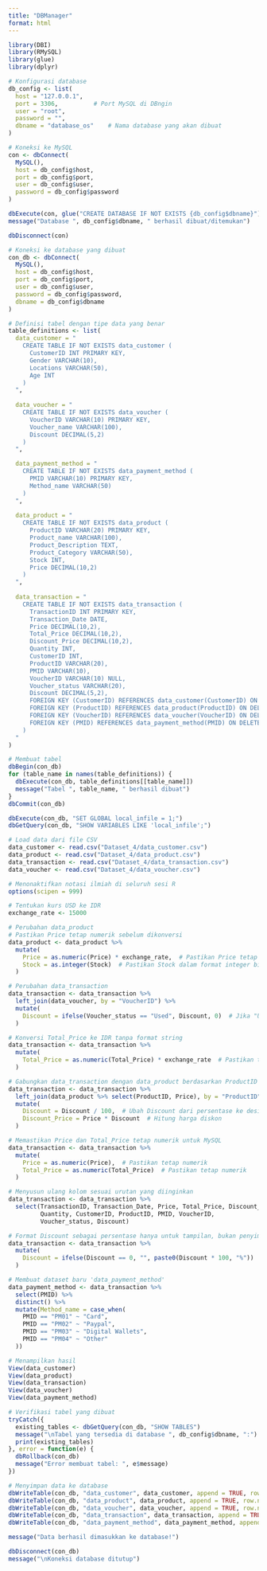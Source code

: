 ```yaml
---
title: "DBManager"
format: html
---
```


```r
library(DBI)
library(RMySQL)
library(glue)
library(dplyr)
```

```r
# Konfigurasi database
db_config <- list(
  host = "127.0.0.1",
  port = 3306,          # Port MySQL di DBngin
  user = "root",
  password = "",
  dbname = "database_os"    # Nama database yang akan dibuat
)
```

```r
# Koneksi ke MySQL
con <- dbConnect(
  MySQL(),
  host = db_config$host,
  port = db_config$port,
  user = db_config$user,
  password = db_config$password
)

dbExecute(con, glue("CREATE DATABASE IF NOT EXISTS {db_config$dbname}"))
message("Database ", db_config$dbname, " berhasil dibuat/ditemukan")

dbDisconnect(con)
```

```r
# Koneksi ke database yang dibuat
con_db <- dbConnect(
  MySQL(),
  host = db_config$host,
  port = db_config$port,
  user = db_config$user,
  password = db_config$password,
  dbname = db_config$dbname
)
```

```r
# Definisi tabel dengan tipe data yang benar
table_definitions <- list(
  data_customer = "
    CREATE TABLE IF NOT EXISTS data_customer (
      CustomerID INT PRIMARY KEY,
      Gender VARCHAR(10),
      Locations VARCHAR(50),
      Age INT
    )
  ",
  
  data_voucher = "
    CREATE TABLE IF NOT EXISTS data_voucher (
      VoucherID VARCHAR(10) PRIMARY KEY,
      Voucher_name VARCHAR(100),
      Discount DECIMAL(5,2)
    )
  ",

  data_payment_method = "
    CREATE TABLE IF NOT EXISTS data_payment_method (
      PMID VARCHAR(10) PRIMARY KEY,
      Method_name VARCHAR(50)
    )
  ",
  
  data_product = "
    CREATE TABLE IF NOT EXISTS data_product (
      ProductID VARCHAR(20) PRIMARY KEY,
      Product_name VARCHAR(100),
      Product_Description TEXT,
      Product_Category VARCHAR(50),
      Stock INT,
      Price DECIMAL(10,2)
    )
  ",
  
  data_transaction = "
    CREATE TABLE IF NOT EXISTS data_transaction (
      TransactionID INT PRIMARY KEY,
      Transaction_Date DATE,
      Price DECIMAL(10,2),
      Total_Price DECIMAL(10,2),
      Discount_Price DECIMAL(10,2),
      Quantity INT,
      CustomerID INT,
      ProductID VARCHAR(20),
      PMID VARCHAR(10),
      VoucherID VARCHAR(10) NULL,
      Voucher_status VARCHAR(20),
      Discount DECIMAL(5,2),
      FOREIGN KEY (CustomerID) REFERENCES data_customer(CustomerID) ON DELETE CASCADE ON UPDATE CASCADE,
      FOREIGN KEY (ProductID) REFERENCES data_product(ProductID) ON DELETE CASCADE ON UPDATE CASCADE,
      FOREIGN KEY (VoucherID) REFERENCES data_voucher(VoucherID) ON DELETE CASCADE ON UPDATE CASCADE,
      FOREIGN KEY (PMID) REFERENCES data_payment_method(PMID) ON DELETE CASCADE ON UPDATE CASCADE
    )
  "
)
```

```r
# Membuat tabel
dbBegin(con_db)
for (table_name in names(table_definitions)) {
  dbExecute(con_db, table_definitions[[table_name]])
  message("Tabel ", table_name, " berhasil dibuat")
}
dbCommit(con_db)
```

```r
dbExecute(con_db, "SET GLOBAL local_infile = 1;")
dbGetQuery(con_db, "SHOW VARIABLES LIKE 'local_infile';")
```

```r
# Load data dari file CSV
data_customer <- read.csv("Dataset_4/data_customer.csv")
data_product <- read.csv("Dataset_4/data_product.csv")
data_transaction <- read.csv("Dataset_4/data_transaction.csv")
data_voucher <- read.csv("Dataset_4/data_voucher.csv")

# Menonaktifkan notasi ilmiah di seluruh sesi R
options(scipen = 999)

# Tentukan kurs USD ke IDR
exchange_rate <- 15000

# Perubahan data_product
# Pastikan Price tetap numerik sebelum dikonversi
data_product <- data_product %>%
  mutate(
    Price = as.numeric(Price) * exchange_rate,  # Pastikan Price tetap numerik
    Stock = as.integer(Stock)  # Pastikan Stock dalam format integer biasa
  )

# Perubahan data_transaction
data_transaction <- data_transaction %>%
  left_join(data_voucher, by = "VoucherID") %>%
  mutate(
    Discount = ifelse(Voucher_status == "Used", Discount, 0)  # Jika "Used", ambil diskon, jika tidak, 0
  )

# Konversi Total_Price ke IDR tanpa format string
data_transaction <- data_transaction %>%
  mutate(
    Total_Price = as.numeric(Total_Price) * exchange_rate  # Pastikan tetap numerik
  )

# Gabungkan data_transaction dengan data_product berdasarkan ProductID
data_transaction <- data_transaction %>%
  left_join(data_product %>% select(ProductID, Price), by = "ProductID") %>%
  mutate(
    Discount = Discount / 100,  # Ubah Discount dari persentase ke desimal
    Discount_Price = Price * Discount  # Hitung harga diskon
  )

# Memastikan Price dan Total_Price tetap numerik untuk MySQL
data_transaction <- data_transaction %>%
  mutate(
    Price = as.numeric(Price),  # Pastikan tetap numerik
    Total_Price = as.numeric(Total_Price)  # Pastikan tetap numerik
  )

# Menyusun ulang kolom sesuai urutan yang diinginkan
data_transaction <- data_transaction %>%
  select(TransactionID, Transaction_Date, Price, Total_Price, Discount_Price, 
         Quantity, CustomerID, ProductID, PMID, VoucherID, 
         Voucher_status, Discount)

# Format Discount sebagai persentase hanya untuk tampilan, bukan penyimpanan
data_transaction <- data_transaction %>%
  mutate(
    Discount = ifelse(Discount == 0, "", paste0(Discount * 100, "%"))  # Hanya tambahkan "%" jika tidak 0
  )

# Membuat dataset baru 'data_payment_method'
data_payment_method <- data_transaction %>%
  select(PMID) %>%
  distinct() %>%
  mutate(Method_name = case_when(
    PMID == "PM01" ~ "Card",
    PMID == "PM02" ~ "Paypal",
    PMID == "PM03" ~ "Digital Wallets",
    PMID == "PM04" ~ "Other"
  ))

# Menampilkan hasil
View(data_customer)
View(data_product)
View(data_transaction)
View(data_voucher)
View(data_payment_method)
```

```r
# Verifikasi tabel yang dibuat
tryCatch({
  existing_tables <- dbGetQuery(con_db, "SHOW TABLES")
  message("\nTabel yang tersedia di database ", db_config$dbname, ":")
  print(existing_tables)
}, error = function(e) {
  dbRollback(con_db)
  message("Error membuat tabel: ", e$message)
})
```

```r
# Menyimpan data ke database
dbWriteTable(con_db, "data_customer", data_customer, append = TRUE, row.names = FALSE)
dbWriteTable(con_db, "data_product", data_product, append = TRUE, row.names = FALSE)
dbWriteTable(con_db, "data_voucher", data_voucher, append = TRUE, row.names = FALSE)
dbWriteTable(con_db, "data_transaction", data_transaction, append = TRUE, row.names = FALSE)
dbWriteTable(con_db, "data_payment_method", data_payment_method, append = TRUE, row.names = FALSE)

message("Data berhasil dimasukkan ke database!")
```

```r
dbDisconnect(con_db)
message("\nKoneksi database ditutup")
```
